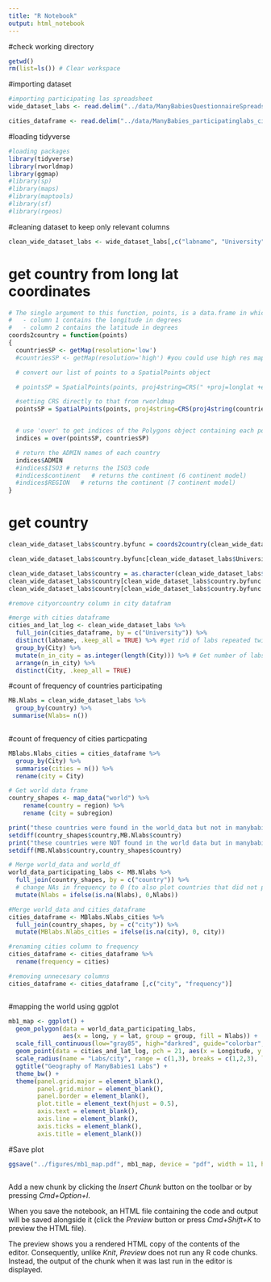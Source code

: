 ```yaml
---
title: "R Notebook"
output: html_notebook
---
```

#check working directory
```r
getwd()
rm(list=ls()) # Clear workspace
```
#importing dataset
```r
#importing participating las spreadsheet
wide_dataset_labs <- read.delim("../data/ManyBabiesQuestionnaireSpreadsheetAuthoritativeMay22-2018cleaned.csv",sep = ",")

cities_dataframe <- read.delim("../data/ManyBabies_participatinglabs_cities_dataframe.csv", sep = ",")
```

#loading tidyverse
```r
#loading packages
library(tidyverse)
library(rworldmap)
library(ggmap)
#library(sp)
#library(maps)
#library(maptools)
#library(sf)
#library(rgeos)
```
#cleaning dataset to keep only relevant columns
```r
clean_wide_dataset_labs <- wide_dataset_labs[,c("labname", "University", "CityorCountry", "Longitude","Latitude")]

```
# get country from long lat coordinates
```r

# The single argument to this function, points, is a data.frame in which:
#   - column 1 contains the longitude in degrees
#   - column 2 contains the latitude in degrees
coords2country = function(points)
{  
  countriesSP <- getMap(resolution='low')
  #countriesSP <- getMap(resolution='high') #you could use high res map from rworldxtra if you were concerned about detail

  # convert our list of points to a SpatialPoints object

  # pointsSP = SpatialPoints(points, proj4string=CRS(" +proj=longlat +ellps=WGS84 +datum=WGS84 +no_defs +towgs84=0,0,0"))

  #setting CRS directly to that from rworldmap
  pointsSP = SpatialPoints(points, proj4string=CRS(proj4string(countriesSP)))  


  # use 'over' to get indices of the Polygons object containing each point 
  indices = over(pointsSP, countriesSP)

  # return the ADMIN names of each country
  indices$ADMIN  
  #indices$ISO3 # returns the ISO3 code 
  #indices$continent   # returns the continent (6 continent model)
  #indices$REGION   # returns the continent (7 continent model)
}
```
# get country 
```r
clean_wide_dataset_labs$country.byfunc = coords2country(clean_wide_dataset_labs[, c("Longitude", "Latitude")])

clean_wide_dataset_labs$country.byfunc[clean_wide_dataset_labs$University =="University of Liverpool"] ="United Kingdom"

clean_wide_dataset_labs$country = as.character(clean_wide_dataset_labs$country.byfunc)
clean_wide_dataset_labs$country[clean_wide_dataset_labs$country.byfunc =="United Kingdom"] = "UK"
clean_wide_dataset_labs$country[clean_wide_dataset_labs$country.byfunc =="United States of America"] = "USA"

#remove cityorcountry column in city datafram

#merge with cities dataframe
cities_and_lat_log <- clean_wide_dataset_labs %>%
  full_join(cities_dataframe, by = c("University")) %>%
  distinct(labname, .keep_all = TRUE) %>% #get rid of labs repeated twice
  group_by(City) %>%
  mutate(n_in_city = as.integer(length(City))) %>% # Get number of labs/city
  arrange(n_in_city) %>%
  distinct(City, .keep_all = TRUE)
```
#count of frequency of countries participating
```r
MB.Nlabs = clean_wide_dataset_labs %>%
  group_by(country) %>% 
 summarise(Nlabs= n())
  
```
#count of frequency of cities particpating
```r
MBlabs.Nlabs_cities = cities_dataframe %>%
  group_by(City) %>%
  summarise(cities = n()) %>%
  rename(city = City)
```

```r

# Get world data frame
country_shapes <- map_data("world") %>%
    rename(country = region) %>%
    rename (city = subregion)

print("these countries were found in the world_data but not in manybabies data")
setdiff(country_shapes$country,MB.Nlabs$country)
print("these countries were NOT found in the world data but in manybabies data")
setdiff(MB.Nlabs$country,country_shapes$country)

# Merge world_data and world_df
world_data_participating_labs <- MB.Nlabs %>%
  full_join(country_shapes, by = c("country")) %>%
  # change NAs in frequency to 0 (to also plot countries that did not participate)
  mutate(Nlabs = ifelse(is.na(Nlabs), 0,Nlabs))

#Merge world_data and cities_dataframe
cities_dataframe <- MBlabs.Nlabs_cities %>%
  full_join(country_shapes, by = c("city")) %>%
  mutate(MBlabs.Nlabs_cities = ifelse(is.na(city), 0, city))

#renaming cities column to frequency
cities_dataframe <- cities_dataframe %>%
  rename(frequency = cities) 

#removing unnecesary columns
cities_dataframe <- cities_dataframe [,c("city", "frequency")]



```

#mapping the world using ggplot
```r

mb1_map <- ggplot() + 
  geom_polygon(data = world_data_participating_labs,  
               aes(x = long, y = lat, group = group, fill = Nlabs)) +                   coord_fixed(1.3) +
  scale_fill_continuous(low="gray85", high="darkred", guide="colorbar",na.value="gray", name = "Labs/country") + 
  geom_point(data = cities_and_lat_log, pch = 21, aes(x = Longitude, y = Latitude, size = n_in_city)) +
  scale_radius(name = "Labs/city", range = c(1,3), breaks = c(1,2,3), labels = c(1,2,3)) +
  ggtitle("Geography of ManyBabies1 Labs") +
  theme_bw() + 
  theme(panel.grid.major = element_blank(), 
        panel.grid.minor = element_blank(),
        panel.border = element_blank(),
        plot.title = element_text(hjust = 0.5),
        axis.text = element_blank(),
        axis.line = element_blank(),
        axis.ticks = element_blank(),
        axis.title = element_blank())


```

#Save plot
```r

ggsave("../figures/mb1_map.pdf", mb1_map, device = "pdf", width = 11, height = 6)

```

```r




```
Add a new chunk by clicking the *Insert Chunk* button on the toolbar or by pressing *Cmd+Option+I*.

When you save the notebook, an HTML file containing the code and output will be saved alongside it (click the *Preview* button or press *Cmd+Shift+K* to preview the HTML file). 

The preview shows you a rendered HTML copy of the contents of the editor. Consequently, unlike *Knit*, *Preview* does not run any R code chunks. Instead, the output of the chunk when it was last run in the editor is displayed.

